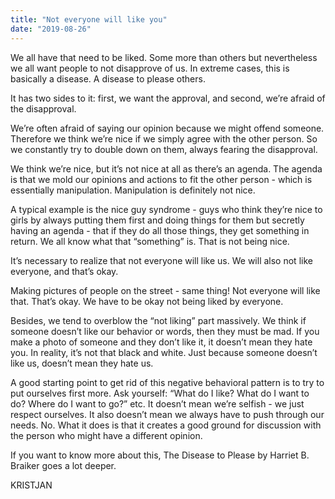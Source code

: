 ```yaml
---
title: "Not everyone will like you"
date: "2019-08-26"
---
```


We all have that need to be liked. Some more than others but nevertheless we all want people to not disapprove of us. In extreme cases, this is basically a disease. A disease to please others.

It has two sides to it: first, we want the approval, and second, we’re afraid of the disapproval.

We’re often afraid of saying our opinion because we might offend someone. Therefore we think we’re nice if we simply agree with the other person. So we constantly try to double down on them, always fearing the disapproval.

We think we’re nice, but it’s not nice at all as there’s an agenda. The agenda is that we mold our opinions and actions to fit the other person - which is essentially manipulation. Manipulation is definitely not nice.

A typical example is the nice guy syndrome - guys who think they’re nice to girls by always putting them first and doing things for them but secretly having an agenda - that if they do all those things, they get something in return. We all know what that “something” is. That is not being nice.

It’s necessary to realize that not everyone will like us. We will also not like everyone, and that’s okay.

Making pictures of people on the street - same thing! Not everyone will like that. That’s okay. We have to be okay not being liked by everyone.

Besides, we tend to overblow the “not liking” part massively. We think if someone doesn’t like our behavior or words, then they must be mad. If you make a photo of someone and they don’t like it, it doesn’t mean they hate you. In reality, it’s not that black and white. Just because someone doesn’t like us, doesn’t mean they hate us.

A good starting point to get rid of this negative behavioral pattern is to try to put ourselves first more. Ask yourself: “What do I like? What do I want to do? Where do I want to go?” etc. It doesn’t mean we’re selfish - we just respect ourselves. It also doesn’t mean we always have to push through our needs. No. What it does is that it creates a good ground for discussion with the person who might have a different opinion.

If you want to know more about this, The Disease to Please by Harriet B. Braiker goes a lot deeper.

KRISTJAN
